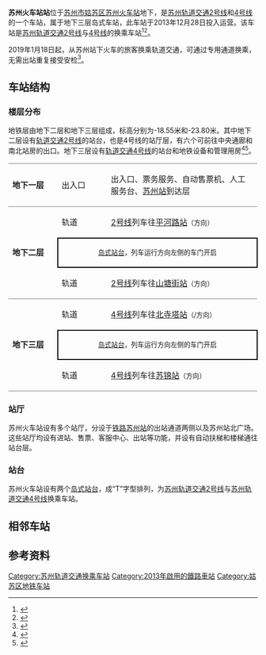 {{about|[[苏州轨道交通|苏州轨道交通]]在姑苏区'''铁路苏州站'''处设立的站点|[[京沪铁路|京沪铁路]]和沪宁城际高铁上的火车站|苏州站}}
{{Station Infobox
|name = 苏州火车站站
|eng_name = Suzhou Railway Station
|linecolour = #{{苏州地铁标志色|2}}
|linecolour2 = #{{苏州地铁标志色|4}}
|image = 201610 Nameboard of SRT Suzhou Railway Station.jpg
|caption = 2号线车站站台和站名壁
|colour = {{colorbox|#3c201c|border=none}}木纹棕
|structure = 地下车站
|country = {{PRC}}
|borough = [[江苏省|江苏省]][[苏州市|苏州市]][[姑苏区|姑苏区]][[苏锦街道|苏锦街道]]
|address = 苏站路27号[[苏州站|苏州站]]地底
|coordinates = {{coord|31.331484|N|120.606082|E|display=inline,title}}
|line = {{苏州轨道交通路线标志|2|full}}<br>{{苏州轨道交通路线标志|4|full}}
|platforms = 2个[[岛式站台|岛式站台]]
|exits = 4
|opened = {{苏州轨道交通路线标志|2|short}}：2013年12月28日<br>{{苏州轨道交通路线标志|4|short}}：2017年4月15日
|first =
{{苏州轨道交通路线标志|2|short}}
: 往[[桑田岛站|桑田岛]]：5:53
: 往[[骑河站|骑河]]：6:04
{{苏州轨道交通路线标志|4|short}}
: 往[[同里站|同里]]：5:44
: 往[[龙道浜站|龙道浜]]：6:22
|last = 
{{苏州轨道交通路线标志|2|short}}
: 往桑田岛：23:31
: 周一至四往骑河：23:19
: 周五至日往骑河：23:37
{{苏州轨道交通路线标志|4|short}}
: 周一至四往同里：22:40
: 周五至日往同里：23:34
: 周一至四往龙道浜：23:10
: 周五至日往龙道浜：23:47
}}

'''苏州火车站站'''位于[[苏州市|苏州市]][[姑苏区|姑苏区]][[苏州火车站|苏州火车站]]地下，是[[苏州轨道交通2号线|苏州轨道交通2号线]]和[[苏州轨道交通4号线|4号线]]的一个车站，属于地下三层岛式车站，此车站于2013年12月28日投入运营。该车站是[[苏州轨道交通2号线|苏州轨道交通2号线]]与[[苏州轨道交通4号线|4号线]]的换乘车站<ref>{{cite web|title=轨交2号线中英文站名确定|url=http://news.163.com/13/1119/03/9E10UELO00014Q4P.html|publisher=网易|date=2013-11-19|access-date=2013-12-29|archive-url=https://web.archive.org/web/20131203013110/http://news.163.com/13/1119/03/9E10UELO00014Q4P.html|archive-date=2013-12-03|dead-url=yes}}</ref><ref>{{cite news|title=苏州地铁2号线及延线站名出炉 25站名有更改|url=http://js.people.com.cn/html/2013/03/05/211628.html|publisher=人民网|date=2013-03-05|accessdate=2013-12-29|archive-date=2015-01-01|archive-url=https://web.archive.org/web/20150101144513/http://js.people.com.cn/html/2013/03/05/211628.html|dead-url=no}}</ref>。

2019年1月18日起，从苏州站下火车的旅客换乘轨道交通，可通过专用通道换乘，无需出站重复接受安检<ref>{{cite news|title=苏州火车站换乘通道1月18日起试运行 城铁、轨交换乘免安检|url=http://news.2500sz.com/doc/2019/01/17/392218.shtml|accessdate=2020-01-21|newspaper=引力播|date=2019-01-17 }}</ref>。

==车站结构==
{{multiple images|align=right|direction=vertical|width=220
|image1=201610 Eastern concourse of SRT Suzhou Railway Station.jpg|caption1=东站厅
|image2=201610 Modeled classical garden at SRT Suzhou Railway Station.jpg|caption2=站厅内的[[苏州园林|苏州园林]]装饰墙
|image3=Line 4 Station Name Wall of Suzhou Railway Station.jpg|caption3=4号线站名大字壁
|image4=Line 4 Platform of Suzhou Railway Station, to Longdaobang.jpg|caption4=4号线往龙道浜方向的站台
|image5=Line 4 Platform of Suzhou Railway Station, to Tongli or Muli.jpg|caption5=4号线往同里/木里方向的站台
|image6=Line 2 and Line 4 quick access in Suzhou Railway Station.jpg|caption6=设在苏州站内的便捷换乘通道
}}
===楼层分布===
地铁层由地下二层和地下三层组成，标高分别为-18.55米和-23.80米。其中地下二层设有[[苏州轨道交通2号线|轨道交通2号线]]的站台，也是4号线的站厅层，有六个可前往中央通廊和南北站房的出口。地下三层设有[[苏州轨道交通4号线|轨道交通4号线]]的站台和地铁设备和管理用房<ref>{{cite thesis|author1=郑为|author2=李敬学|author3=詹葵|url=http://www.cqvip.com/QK/95635X/200906/32413286.html|title=铁路新客站（十）——苏州站|year=2009|publisher=铁道知识}}</ref><ref>{{cite journal|author=周小华|title=苏州轨道交通苏州火车站站结构设计|journal=水利与建筑工程学报|volume=8|issue=4|pages=P150-154|date=2010年8月}}</ref>。
{|cellspacing=0 cellpadding=3
|-
|style="border-top:solid 1px gray;border-bottom:solid 1px gray;" valign=top width=100|'''地下一层'''
|style="border-top:solid 1px gray;border-bottom:solid 1px gray;" valign=top width=100|出入口
|style="border-top:solid 1px gray;border-bottom:solid 1px gray;" valign=top width=350|出入口、票务服务、自动售票机、人工服务台、[[苏州站|苏州站]]到达层
|-
|style="border-bottom:solid 1px gray;" rowspan=3 valign=top|'''地下二层'''
|轨道
|{{arrow|L}}{{RailwayLineColor|#{{苏州地铁标志色|2}}|■}}[[苏州轨道交通2号线|2号线]]列车往[[平河路站|平河路站]]<small>（{{站|骑河}}方向）</small>
|-
|style="border-right:solid 2px black;border-left:solid 2px black;border-top:solid 2px black;border-bottom:solid 2px black;" colspan=2|<center><small>[[岛式站台|岛式站台]]，列车运行方向左侧的车门开启</small></center>
|-
|style="border-bottom:solid 1px gray;"|轨道
|style="border-bottom:solid 1px gray;"|{{arrow|R}} {{RailwayLineColor|#{{苏州地铁标志色|2}}|■}}[[苏州轨道交通2号线|2号线]]列车往[[山塘街站|山塘街站]]<small>（{{站|桑田岛}}方向）</small>
|-
|style="border-bottom:solid 1px gray;" rowspan=3 valign=top|'''地下三层'''
|轨道
|{{arrow|L}}{{RailwayLineColor|#{{苏州地铁标志色|4}}|■}}[[苏州轨道交通4号线|4号线]]列车往[[北寺塔站|北寺塔站]]<small>（{{站|同里}}/{{站|木里}}方向）</small>
|-
|style="border-right:solid 2px black;border-left:solid 2px black;border-top:solid 2px black;border-bottom:solid 2px black;" colspan=2|<center><small>[[岛式站台|岛式站台]]，列车运行方向左侧的车门开启</small></center>
|-
|style="border-bottom:solid 1px gray;"|轨道
|style="border-bottom:solid 1px gray;"|{{arrow|R}} {{RailwayLineColor|#{{苏州地铁标志色|4}}|■}}[[苏州轨道交通4号线|4号线]]列车往[[苏锦站|苏锦站]]<small>（{{站|龙道浜}}方向）</small>
|}
===站厅===
苏州火车站设有多个站厅，分设于[[苏州站|铁路苏州站]]的出站通道两侧以及苏州站北广场。这些站厅均设有进站、售票、客服中心、出站等功能，并设有自动扶梯和楼梯通往站台层。
===站台===
苏州火车站设有两个[[岛式站台|岛式站台]]，成“T”字型排列，为[[苏州轨道交通2号线|苏州轨道交通2号线]]与[[苏州轨道交通4号线|苏州轨道交通4号线]]换乘车站。

==相邻车站==
{{s-rail-start}}
{{s-rail|title=SuzhouRT}}
{{s-line new|system=SuzhouRT|line=2|previous=平河路|next=山塘街}}
{{s-line new|system=SuzhouRT|line=4|previous=苏锦|next=北寺塔}}
{{s-end}}

==参考资料==
{{commonscat|Suzhou Railway Station (Suzhou Rail Transit)}}
{{reflist}}

{{苏州轨道交通2号线车站}}
{{苏州轨道交通4号线车站}}

[[Category:苏州轨道交通换乘车站|Category:苏州轨道交通换乘车站]]
[[Category:2013年啟用的鐵路車站|Category:2013年啟用的鐵路車站]]
[[Category:姑苏区地铁车站|Category:姑苏区地铁车站]]